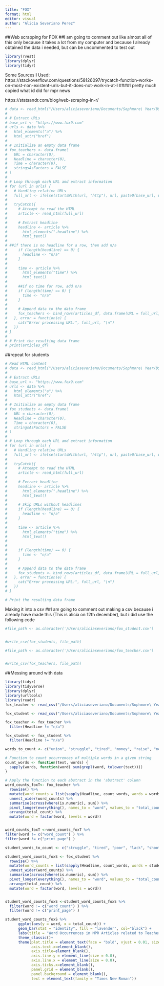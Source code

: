 ```yaml
---
title: "FOX"
format: html
editor: visual
author: "Alicia Severiano Perez"
---
```


##Web scrapping for FOX
##I am going to comment out like almost all of this only because it takes a lot from my computer and because I already obtained the data i needed, but can be uncommented to test out

```r
library(rvest)
library(dplyr)
library(tidyr)
```

Some Sources I Used: https://stackoverflow.com/questions/58126097/trycatch-function-works-on-most-non-existent-urls-but-it-does-not-work-in-at-l
####I pretty much copied what id did for mpr news 

https://statsandr.com/blog/web-scraping-in-r/

```r

# data <- read_html("/Users/aliciaseveriano/Documents/Sophmore\ Year/DS/Final\ Project/Code/Test\ Data/WebScrapping/Minnesota\ teachers\ site_fox9.html")
# 
# # Extract URLs
# base_url <- "https://www.fox9.com" 
# urls <- data %>%
#   html_elements("a") %>%
#   html_attr("href")
# 
# # Initialize an empty data frame
# fox_teachers <- data.frame(
#   URL = character(0),
#   Headline = character(0),
#   Time = character(0),
#   stringsAsFactors = FALSE
# )
# 
# # Loop through each URL and extract information
# for (url in urls) {
#   # Handling relative URLs
#   full_url <- ifelse(startsWith(url, "http"), url, paste0(base_url, url))
#   
#   tryCatch({
#     # Attempt to read the HTML
#     article <- read_html(full_url)
#     
#     # Extract headline
#     headline <- article %>%
#       html_elements(".headline") %>%
#       html_text()
#     
# ##if there is no headline for a row, then add n/a
#     if (length(headline) == 0) {
#       headline <- "n/a"
#     }
#     
#     time <- article %>%
#       html_elements("time") %>%
#       html_text()
#     
#     ##if no time for row, add n/a
#     if (length(time) == 0) {
#       time <- "n/a"
#     }
#     
#     # Append data to the data frame
#     fox_teachers <- bind_rows(articles_df, data.frame(URL = full_url, Headline = headline, Time=time))
#   }, error = function(e) {
#     cat("Error processing URL:", full_url, "\n")
#   })
# }
# 
# # Print the resulting data frame
# print(articles_df)
```


##repeat for students 
```r

# Read HTML content
# data <- read_html("/Users/aliciaseveriano/Documents/Sophmore\ Year/DS/Final\ Project/Code/Test\ Data/WebScrapping/Minnesota_students site_fox9.html")
# 
# # Extract URLs
# base_url <- "https://www.fox9.com" 
# urls <- data %>%
#   html_elements("a") %>%
#   html_attr("href")
# 
# # Initialize an empty data frame
# fox_students <- data.frame(
#   URL = character(0),
#   Headline = character(0),
#   Time = character(0),
#   stringsAsFactors = FALSE
# )
# 
# # Loop through each URL and extract information
# for (url in urls) {
#   # Handling relative URLs
#   full_url <- ifelse(startsWith(url, "http"), url, paste0(base_url, url))
#   
#   tryCatch({
#     # Attempt to read the HTML
#     article <- read_html(full_url)
#     
#     # Extract headline
#     headline <- article %>%
#       html_elements(".headline") %>%
#       html_text()
#     
#     # Skip URLs without headlines
#     if (length(headline) == 0) {
#       headline <- "n/a"
#     }
#     
#     time <- article %>%
#       html_elements("time") %>%
#       html_text()
#     
#     
#     if (length(time) == 0) {
#       time <- "n/a"
#     }
#     
#     # Append data to the data frame
#     fox_students <- bind_rows(articles_df, data.frame(URL = full_url, Headline = headline, Time=time))
#   }, error = function(e) {
#     cat("Error processing URL:", full_url, "\n")
#   })
# }

# Print the resulting data frame
```

Making it into a csv
##I am going to comment out making a csv because i already have made this (This is alicia on 12th december), but i did use the following code

```r
#file_path <- as.character('/Users/aliciaseveriano/fox_student.csv')


#write_csv(fox_students, file_path)

```

```r
#file_path <- as.character('/Users/aliciaseveriano/fox_teacher.csv')


#write_csv(fox_teachers, file_path)

```

##Messing around with data

```r
library(tidyr)
library(tidyverse)
library(dplyr)
library(urltools)
library(readr)
fox_teacher <- read_csv("/Users/aliciaseveriano/Documents/Sophmore\ Year/DS/Final\ Project/Code/fox_teacher.csv")

fox_student <- read_csv("/Users/aliciaseveriano/Documents/Sophmore\ Year/DS/Final\ Project/Code/fox_student.csv")


```

```r
fox_teacher <- fox_teacher %>%
  filter(Headline != "n/a")

fox_student <- fox_student %>%
  filter(Headline != "n/a")


```

```r

words_to_count <- c("union", "struggle", "tired", "money", "raise", "new", "poor", "lack", "happy", "joy", "fun", "want", "need")

# Function to count occurrences of multiple words in a given string
count_words <- function(text, words) {
  sapply(words, function(word) sum(grepl(word, tolower(text))))
}

# Apply the function to each abstract in the 'abstract' column
word_counts_foxT<- fox_teacher %>%
  rowwise() %>%
  mutate(word_counts = list(sapply(Headline, count_words, words = words_to_count))) %>%
  unnest_wider(word_counts) %>%
  summarise(across(where(is.numeric), sum)) %>%
  pivot_longer(everything(), names_to = "word", values_to = "total_count") %>%
  arrange(total_count) %>%
  mutate(word = factor(word, levels = word))


word_counts_foxT <-word_counts_foxT %>%
filter(word != c("word_count") ) %>%
filter(word != c("print_page") )
```

```r
student_words_to_count <- c("struggle", "tired", "poor", "lack", "shooting", "joy", "fun", "need")

student_word_counts_foxS <- fox_student %>%
  rowwise() %>%
  mutate(word_counts = list(sapply(Headline, count_words, words = student_words_to_count))) %>%
  unnest_wider(word_counts) %>%
  summarise(across(where(is.numeric), sum)) %>%
  pivot_longer(everything(), names_to = "word", values_to = "total_count") %>%
  arrange(total_count) %>%
  mutate(word = factor(word, levels = word))


student_word_counts_foxS <-student_word_counts_foxS %>%
  filter(word != c("word_count") ) %>%
  filter(word != c("print_page") )
```

```r
student_word_counts_foxS %>%
      ggplot(aes(y = word, x = total_count)) +
      geom_bar(stat = "identity", fill = "lavender", col="black") +
      labs(title = "Word Occurrences in MPR Articles related to Teachers in Minnesota ", y = "Words", x = "Total Count")+
      theme_classic()+
      theme(plot.title = element_text(face = "bold", vjust = 0.01, size=10),
            axis.text.x=element_blank(),
            axis.title=element_blank(),
            axis.line.y = element_line(size = 0.0),
            axis.line.x = element_line(size = 0.0),
            axis.ticks.x=element_blank(),
            panel.grid = element_blank(),
            panel.background = element_blank(),
            text = element_text(family = "Times New Roman")) 
```

